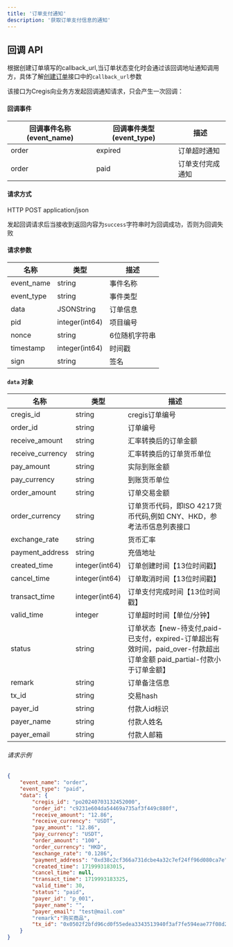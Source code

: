 ```yaml
---
title: '订单支付通知'
description: '获取订单支付信息的通知'
---
```


## 回调 API

根据创建订单填写的callback_url,当订单状态变化时会通过该回调地址通知调用方，具体了解[创建订单](/api-reference/request-apis/payment/payment-engine-create)接口中的`callback_url`参数

该接口为Cregis向业务方发起回调通知请求，只会产生一次回调：

#### 回调事件

| 回调事件名称(event_name) | 回调事件类型(event_type) | 描述            |
| ------ | ------------ | ---------- |
| order      | expired     | 订单超时通知 |
| order      | paid      | 订单支付完成通知 |

#### 请求方式

HTTP POST application/json 

发起回调请求后当接收到返回内容为`success`字符串时为回调成功，否则为回调失败

#### 请求参数

| 名称             | 类型            | 描述       |
| ---------------- | --------------- | ----------------- |
| event_name              | string  | 事件名称        |
| event_type              | string  | 事件类型        |
| data         | JSONString          | 订单信息         |
| pid       | integer(int64)  | 项目编号        |
| nonce            | string          | 6位随机字符串 |
| timestamp        | integer(int64)  | 时间戳         |
| sign             | string          | 签名         |

#### `data` 对象

| 名称             | 类型            | 描述       |
| ---------------- | --------------- | ----------------- |
| cregis_id              | string  | cregis订单编号        |
| order_id              | string  | 订单编号        |
| receive_amount         | string  | 汇率转换后的订单金额         |
| receive_currency       | string  | 汇率转换后的订单货币单位        |
| pay_amount       | string  | 实际到账金额        |
| pay_currency       | string  | 到账货币单位        |
| order_amount       | string  | 订单交易金额        |
| order_currency       | string  | 订单货币代码，即ISO 4217货币代码,例如 CNY、HKD，参考法币信息列表接口        |
| exchange_rate       | string  | 货币汇率        |
| payment_address       | string  | 充值地址        |
| created_time        | integer(int64)  | 订单创建时间【13位时间戳】         |
| cancel_time        | integer(int64)  | 订单取消时间【13位时间戳】         |
| transact_time        | integer(int64)  | 订单支付完成时间【13位时间戳】         |
| valid_time        | integer  | 订单超时时间【单位/分钟】         |
| status        | string  | 订单状态【new-待支付,paid-已支付，expired-订单超出有效时间，paid_over-付款超出订单金额  paid_partial-付款小于订单金额】         |
| remark        | string  | 订单备注信息         |
| tx_id        | string  | 交易hash         |
| payer_id        | string  | 付款人id标识         |
| payer_name        | string  | 付款人姓名         |
| payer_email        | string  | 付款人邮箱         |

###### 请求示例

```json
{
    "event_name": "order",
    "event_type": "paid",
    "data": {
        "cregis_id": "po20240703132452000",
        "order_id": "c9231e604da54469a735af3f449c880f",
        "receive_amount": "12.86",
        "receive_currency": "USDT",
        "pay_amount": "12.86",
        "pay_currency": "USDT",
        "order_amount": "100",
        "order_currency": "HKD",
        "exchange_rate": "0.1286",
        "payment_address": "0xd38c2cf366a731dcbe4a32c7ef24ff96d080ca7e",
        "created_time": 1719993183015,
        "cancel_time": null,
        "transact_time": 1719993183325,
        "valid_time": 30,
        "status": "paid",
        "payer_id": "p_001",
        "payer_name": "",
        "payer_email": "test@mail.com"
        "remark":"购买商品",
        "tx_id": "0x0502f2bfd96cd0f55edea3343513940f3af7fe594eae77f08d2f46ea24829b11"
    }
}
```
